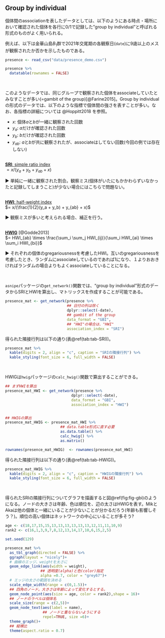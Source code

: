 ## Group by individual {#s2-2}    
個体間のassociationを表したデータとしては、以下のようにある時点・場所において確認された個体を各行に0/1で記録した"group by individual"と呼ばれる形式のものがよく用いられる。  

例えば、以下は金華山島$B_1$群で2021年交尾期の各観察日(`date`)に9歳以上のメスが観察されたか否かを示したものである。  
```r
presence <- read_csv("data/presence_demo.csv")

presence %>% 
  datatable(rownames = FALSE)
```
<br/>  

このようなデータでは、同じグループで観察された個体をassociateしていたとみなすことが多い(=gambit of the group)[@Farine2015]。Group by individualの形式のデータでは、以下のような指標で個体間の強さを表すことが多い。なお、各指標の詳細については @Hoppitt2018 を参照。  

- $x$: 個体$a$と$b$が一緒に観察された回数  
- $y_a$: $a$だけが確認された回数  
- $y_b$: $b$だけが確認された回数  
- $y_{ab}$: $a$と$b$が共に観察されたが、associateはしてない回数(今回の例では存在しない)  
<br/>  

<u>**SRI**: simple ratio index</u>    
$= x/(y_a + y_b + y_{ab} + x)$  

▶ 単純に一緒に観察された割合。観察ミス(個体がいたにもかかわらずいなかったと記録してしまうこと)が少ない場合にはこちらで問題ない。   
<br/>  

<u>**HWI**: half-weight index</u>      
$= x/(\frac{1}{2}(y_a + y_b) + y_{ab} + x)$  

▶ 観察ミスが多いと考えられる場合、補正を行う。  
<br/>  

<u>**HWIG**</u> [@Godde2013]   
$= HWI_{ab} \times \frac{\sum_i \sum_j HWI_{ij}}{\sum_i HWI_{ai} \times \sum_i HWI_{bi}}$  

▶ それぞれの個体のgregariousnessを考慮したHWI。互いのgregariousnessを考慮したとき、ランダムにassociateしているのであれば1になり、１よりおおきければランダムの場合よりもよくassociateしていることになる。  

<br/>  


`asnipe`パッケージの`get_network()`関数では、"group by individual"形式のデータからSRIとHWIを算出し、マトリックスを作成することが可能である。
```r
presence_mat <- get_network(presence %>%
                            ## 日付の列は除く
                            dplyr::select(-date),
                            ## gambit of the group
                            data_format = "GBI",
                            ## "HWI"の場合は、"HWI"
                            association_index = "SRI")  
```

得られた隣接行列は以下の通り(表\@ref(tab:tab-SRI))。  
```r
presence_mat %>% 
  kable(digits = 2, align = "c", caption = "SRIの隣接行列") %>% 
  kable_styling(font_size = 6, full_width = FALSE)    
```
<br/>  

HWIGは`hwig`パッケージの`calc_hwig()`関数で算出することができる。  
```r
## まずHWIを算出  
presence_mat_HWI <- get_network(presence %>%
                              dplyr::select(-date),
                              data_format = "GBI",
                              association_index = "HWI")


## HWIGの算出
presence_mat_HWIG <- presence_mat_HWI %>% 
                         ## data.table形式に直す必要
                         as.data.table() %>% 
                         calc_hwig() %>% 
                         as.matrix()   

rownames(presence_mat_HWIG)  <- rownames(presence_mat_HWI)
```

得られた隣接行列は以下の通り(表\@ref(tab:tab-HWIG))。  
```r
presence_mat_HWIG %>% 
  kable(digits = 2, align = "c", caption = "HWIGの隣接行列") %>%
  kable_styling(font_size = 6, full_width = FALSE)
```
<br/>  


得られたSRIの隣接行列についてグラフを描画すると図\@ref(fig:fig-gbi)のようになる。ノードの大きさは年齢、色は順位を、辺の太さはHWIGを表す。MikとAkaは他の個体と一緒にいることが少ないことが分かるだろう(年齢も影響しそう？)。順位の高い個体はネットワークの中心にいることが多そう?   
```r
age <- c(18,17,15,15,13,13,13,13,13,13,12,11,11,10,9)
rank2 <- c(16,1,3,9,7,8,12,13,14,17,10,6,15,2,5)

set.seed(129)

presence_mat %>% 
  as_tbl_graph(directed = FALSE) %>% 
  ggraph(layout = "nicely")+
  # 曲線のエッジ、weightを太さに
  geom_edge_link(aes(width = weight),
                ## 透明度(alpha)と色(color)指定
                alpha =0.7, color = "grey67")+
  # エッジの太さの範囲を決める  
  scale_edge_width(range = c(0,1.5))+
  ## 四角のノード。大きさは年齢によって変化するとする。  
  geom_node_point(aes(size = age, color = rank2),shape = 16)+
  ## ノードのラベルは個体名  
  scale_size(range = c(2,5))+
  geom_node_text(aes(label = name), 
                 ## ノードと重ならないようにする 
                 repel=TRUE, size =6)+
  theme_graph()+
  ## 縦横比
  theme(aspect.ratio = 0.7)
```


